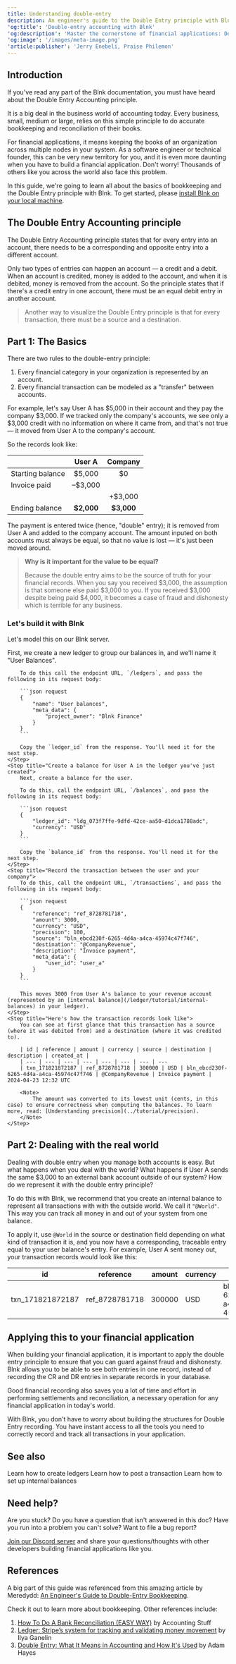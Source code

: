```yaml
---
title: Understanding double-entry
description: An engineer's guide to the Double Entry principle with Blnk.
'og:title': 'Double-entry accounting with Blnk'
'og:description': 'Master the cornerstone of financial applications: Double-Entry Accounting with Blnk!  Learn the basics, explore real-world scenarios, and understand how Blnk simplifies record-keeping. Ensure accurate transaction tracking, prevent fraud, and build a robust financial system.'
'og:image': '/images/meta-image.png'
'article:publisher': 'Jerry Enebeli, Praise Philemon'
---
```


## Introduction

If you've read any part of the Blnk documentation, you must have heard about the Double Entry Accounting principle. 

It is a big deal in the business world of accounting today. Every business, small, medium or large, relies on this simple principle to do accurate bookkeeping and reconciliation of their books.

For financial applications, it means keeping the books of an organization across multiple nodes in your system. As a software engineer or technical founder, this can be very new territory for you, and it is even more daunting when you have to build a financial application. Don't worry! Thousands of others like you across the world also face this problem. 

In this guide, we're going to learn all about the basics of bookkeeping and the Double Entry principle with Blnk. To get started, please [install Blnk on your local machine](/intro/run-blnk-server).

## The Double Entry Accounting principle

The Double Entry Accounting principle states that for every entry into an account, there needs to be a corresponding and opposite entry into a different account.

Only two types of entries can happen an account — a credit and a debit. When an account is credited, money is added to the account, and when it is debited, money is removed from the account. So the principle states that if there's a credit entry in one account, there must be an equal debit entry in another account. 

>Another way to visualize the Double Entry principle is that for every transaction, there must be a source and a destination. 

## Part 1: The Basics 

There are two rules to the double-entry principle:

1. Every financial category in your organization is represented by an account.
2. Every financial transaction can be modeled as a "transfer" between accounts.

For example, let's say User A has $5,000 in their account and they pay the company $3,000. If we tracked only the company's accounts, we see only a $3,000 credit with no information on where it came from, and that's not true — it moved from User A to the company's account. 

So the records look like:

| | User A | Company
| --- | :---: | :---:
| Starting balance | $5,000 | $0
| Invoice paid | –$3,000 | 
| | | +$3,000
| Ending balance | **$2,000** | **$3,000**

The payment is entered twice (hence, "double" entry); it is removed from User A and added to the company account. The amount inputed on both accounts must always be equal, so that no value is lost — it's just been moved around.

>**Why is it important for the value to be equal?**
>
>Because the double entry aims to be the source of truth for your financial records. When you say you received $3,000, the assumption is that someone else paid $3,000 to you. If you received $3,000 despite being paid $4,000, it becomes a case of fraud and dishonesty which is terrible for any business.

### Let's build it with Blnk

Let's model this on our Blnk server.

<Steps>
    <Step title="Create a new ledger">
        First, we create a new ledger to group our balances in, and we'll name it "User Balances". 
        
        To do this call the endpoint URL, `/ledgers`, and pass the following in its request body:

        ```json request
        {
            "name": "User balances",
            "meta_data": {
                "project_owner": "Blnk Finance"
            }
        }
        ```

        Copy the `ledger_id` from the response. You'll need it for the next step.
    </Step>
    <Step title="Create a balance for User A in the ledger you've just created">
        Next, create a balance for the user. 

        To do this, call the endpoint URL, `/balances`, and pass the following in its request body:

        ```json request
        {
            "ledger_id": "ldg_073f7ffe-9dfd-42ce-aa50-d1dca1788adc",
            "currency": "USD"
        }
        ```

        Copy the `balance_id` from the response. You'll need it for the next step.
    </Step>
    <Step title="Record the transaction between the user and your company">
        To do this, call the endpoint URL, `/transactions`, and pass the following in its request body:

        ```json request
        {
            "reference": "ref_8728781718",
            "amount": 3000,
            "currency": "USD",
            "precision": 100,
            "source": "bln_ebcd230f-6265-4d4a-a4ca-45974c47f746",
            "destination": "@CompanyRevenue",
            "description": "Invoice payment",
            "meta_data": {
                "user_id": "user_a"
            }
        }
        ```

        This moves 3000 from User A's balance to your revenue account (represented by an [internal balance](/ledger/tutorial/internal-balances) in your ledger).
    </Step>
    <Step title="Here's how the transaction records look like">
        You can see at first glance that this transaction has a source (where it was debited from) and a destination (where it was credited to).

        | id | reference | amount | currency | source | destination | description | created_at |
        | --- | --- | --- | --- | --- | --- | --- | --- 
        | txn_171821872187 | ref_8728781718 | 300000 | USD | bln_ebcd230f-6265-4d4a-a4ca-45974c47f746 | @CompanyRevenue | Invoice payment | 2024-04-23 12:32 UTC

        <Note>
            The amount was converted to its lowest unit (cents, in this case) to ensure correctness when computing the balances. To learn more, read: [Understanding precision](../tutorial/precision).
        </Note>
    </Step>
</Steps>

## Part 2: Dealing with the real world

Dealing with double entry when you manage both accounts is easy. But what happens when you deal with the world? What happens if User A sends the same $3,000 to an external bank account outside of our system? How do we represent it with the double entry principle?

To do this with Blnk, we recommend that you create an internal balance to represent all transactions with with the outside world. We call it `"@World"`. This way you can track all money in and out of your system from one balance. 

To apply it, use `@World` in the source or destination field depending on what kind of transaction it is, and you now have a corresponding, traceable entry equal to your user balance's entry. For example, User A sent money out, your transaction records would look like this:

| id | reference | amount | currency | source | destination | description | created_at |
| --- | --- | --- | --- | --- | --- | --- | --- 
| txn_171821872187 | ref_8728781718 | 300000 | USD | bln_ebcd230f-6265-4d4a-a4ca-45974c47f746 | @World | Invoice payment | 2024-04-23 12:32 UTC

## Applying this to your financial application

When building your financial application, it is important to apply the double entry principle to ensure that you can guard against fraud and dishonesty. Blnk allows you to be able to see both entries in one record, instead of recording the CR and DR entries in separate records in your database.

Good financial recording also saves you a lot of time and effort in performing settlements and reconciliation, a necessary operation for any financial application in today's world.

With Blnk, you don't have to worry about building the structures for Double Entry recording. You have instant access to all the tools you need to correctly record and track all transactions in your application. 

## See also

<CardGroup>
    <Card title="Create a ledger" icon="book-open-cover" href="/ledger/tutorial/create-a-ledger">
        Learn how to create ledgers
    </Card>
    <Card title="Record a transaction" icon="book-open-cover" href="/ledger/tutorial/record-a-transaction">
        Learn how to post a transaction
    </Card>
    <Card title="Setting up internal balances" icon="book-open-cover" href="/ledger/tutorial/internal-balances">
        Learn how to set up internal balances
    </Card>
</CardGroup>

## Need help?

Are you stuck? Do you have a question that isn't answered in this doc? Have you run into a problem you can't solve? Want to file a bug report?

[Join our Discord server](https://discord.gg/7WNv94zPpx) and share your questions/thoughts with other developers building financial applications like you.

## References

A big part of this guide was referenced from this amazing article by Meredydd: [An Engineer's Guide to Double-Entry Bookkeeping](https://anvil.works/blog/double-entry-accounting-for-engineers). 

Check it out to learn more about bookkeeping. Other references include:

1. [How To Do A Bank Reconciliation (EASY WAY)](https://www.youtube.com/watch?v=zhmO3DM3YiY) by Accounting Stuff
2. [Ledger: Stripe’s system for tracking and validating money movement](https://stripe.com/blog/ledger-stripe-system-for-tracking-and-validating-money-movement) by Ilya Ganelin
3. [Double Entry: What It Means in Accounting and How It's Used](https://www.investopedia.com/terms/d/double-entry.asp) by Adam Hayes